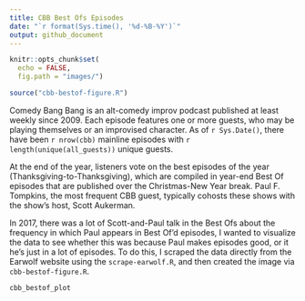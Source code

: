 ```yaml
---
title: CBB Best Ofs Episodes
date: "`r format(Sys.time(), '%d-%B-%Y')`"
output: github_document
---
```


```r
knitr::opts_chunk$set(
  echo = FALSE,
  fig.path = "images/")

source("cbb-bestof-figure.R")
```

Comedy Bang Bang is an alt-comedy improv podcast published at least weekly since 2009. Each episode features one or more guests, who may be playing themselves or an improvised character. As of `r Sys.Date()`, there have been `r nrow(cbb)` mainline episodes with `r length(unique(all_guests))` unique guests.

At the end of the year, listeners vote on the best episodes of the year (Thanksgiving-to-Thanksgiving), which are compiled in year-end Best Of episodes that are published over the Christmas-New Year break. Paul F. Tompkins, the most frequent CBB guest, typically cohosts these shows with the show's host, Scott Aukerman.

In 2017, there was a lot of Scott-and-Paul talk in the Best Ofs about the frequency in which Paul appears in Best Of'd episodes, I wanted to visualize the data to see whether this was because Paul makes episodes good, or it he's just in a lot of episodes. To do this, I scraped the data directly from the Earwolf website using the `scrape-earwolf.R`, and then created the image via `cbb-bestof-figure.R`.

```r
cbb_bestof_plot
```